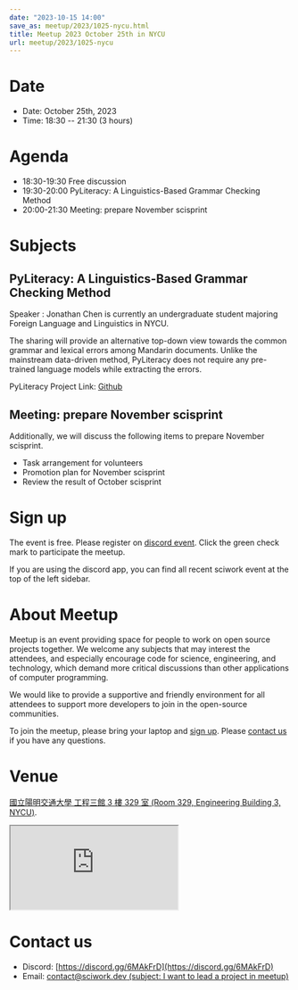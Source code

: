 ```yaml
---
date: "2023-10-15 14:00"
save_as: meetup/2023/1025-nycu.html
title: Meetup 2023 October 25th in NYCU
url: meetup/2023/1025-nycu
---
```


# Date

- Date: October 25th, 2023
- Time: 18:30 \-- 21:30 (3 hours)

# Agenda

- 18:30-19:30 Free discussion
- 19:30-20:00 PyLiteracy: A Linguistics-Based Grammar Checking Method
- 20:00-21:30 Meeting: prepare November scisprint

# Subjects

## PyLiteracy: A Linguistics-Based Grammar Checking Method

Speaker : Jonathan Chen is currently an undergraduate student majoring
Foreign Language and Linguistics in NYCU.

The sharing will provide an alternative top-down view towards the common
grammar and lexical errors among Mandarin documents. Unlike the
mainstream data-driven method, PyLiteracy does not require any
pre-trained language models while extracting the errors.

PyLiteracy Project Link:
[Github](https://github.com/Chenct-jonathan/Loc_zai_and_Rep_zai_parser)

## Meeting: prepare November scisprint

Additionally, we will discuss the following items to prepare November
scisprint.

- Task arrangement for volunteers
- Promotion plan for November scisprint
- Review the result of October scisprint

# Sign up

The event is free. Please register on [discord
event](https://discordapp.com/channels/730297880140578906/1007075707400237067/1163004717165723648).
Click the green check mark to participate the meetup.

If you are using the discord app, you can find all recent sciwork event
at the top of the left sidebar.

# About Meetup

Meetup is an event providing space for people to work on open source
projects together. We welcome any subjects that may interest the
attendees, and especially encourage code for science, engineering, and
technology, which demand more critical discussions than other
applications of computer programming.

We would like to provide a supportive and friendly environment for all
attendees to support more developers to join in the open-source
communities.

To join the meetup, please bring your laptop and [sign up](#sign-up).
Please [contact us](#contact-us) if you have any questions.

# Venue

[國立陽明交通大學 工程三館 3 樓 329 室 (Room 329, Engineering Building
3, NYCU)](https://goo.gl/maps/TgDYwohB3CBmQgww9).

<div
  style={{
    overflow: "hidden",
    paddingBottom: "56.25%",
    position: "relative",
    height: 0,
  }}
>
  <iframe
    src="https://www.google.com/maps/embed?pb=!1m18!1m12!1m3!1d905.5596639949631!2d120.99673777209487!3d24.787280157478236!2m3!1f0!2f0!3f0!3m2!1i1024!2i768!4f13.1!3m3!1m2!1s0x3468360f96adabd7%3A0xedfd1ba0fa6c6bf7!2z5ZyL56uL6Zm95piO5Lqk6YCa5aSn5a24IOW3peeoi-S4iemkqA!5e0!3m2!1szh-TW!2stw!4v1678519228058!5m2!1szh-TW!2stw"
    style={{
      left: 0,
      top: 0,
      height: "100%",
      width: "100%",
      position: "absolute",
      border: 0,
    }}
    allowfullscreen=""
    loading="lazy"
    referrerpolicy="no-referrer-when-downgrade"
  ></iframe>
</div>

# Contact us

- Discord: [https://discord.gg/6MAkFrD](https://discord.gg/6MAkFrD)
- Email: [contact@sciwork.dev (subject: I want to lead a project in
  meetup)](mailto:contact@sciwork.dev?subject=[sciwork]%20I%20want%20to%20lead%20a%20project%20in%20scisprint)
